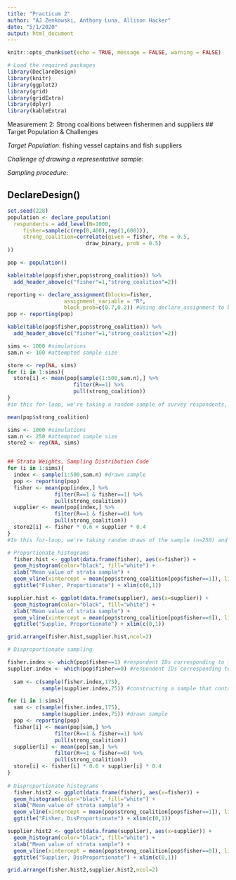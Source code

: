 ```yaml
---
title: "Practicum 2"
author: "AJ Zenkowski, Anthony Luna, Allison Hacker"
date: "5/1/2020"
output: html_document
---
```


```r
knitr::opts_chunk$set(echo = TRUE, message = FALSE, warning = FALSE)
```

```r
# Load the required packages
library(DeclareDesign)
library(knitr)
library(ggplot2)
library(grid)
library(gridExtra)
library(dplyr)
library(kableExtra)
```

Measurement 2: Strong coalitions between fishermen and suppliers 
## Target Population & Challenges

*Target Population*: fishing vessel captains and fish suppliers

*Challenge of drawing a representative sample*: 

*Sampling procedure*: 

## DeclareDesign()

```r
set.seed(228)
population <- declare_population(
  respondents = add_level(N=1000, 
     fisher=sample(c(rep(0,400),rep(1,600))),
     strong_coalition=correlate(given = fisher, rho = 0.5,
                         draw_binary, prob = 0.5)
))

pop <- population()

kable(table(pop$fisher,pop$strong_coalition)) %>% 
  add_header_above(c("fisher"=1,"strong_coalition"=2))

reporting <- declare_assignment(blocks=fisher,
                  assignment_variable = "R", 
                  block_prob=c(0.7,0.2)) #Using declare_assignment to block random assign (RA) respondents to the reporting category. Respondents who are not fishers (ie suppliers) are more likely to be "reporters" (R==1), meaning that they are more likely to be in port/market when enumerators try to administer the survey.
pop <- reporting(pop)

kable(table(pop$fisher,pop$strong_coalition)) %>% 
  add_header_above(c("fisher"=1,"strong_coalition"=2))
```

```r

sims <- 1000 #simulations
sam.n <- 100 #attempted sample size

store <- rep(NA, sims)
for (i in 1:sims){
  store[i] <- mean(pop[sample(1:500,sam.n),] %>%
                     filter(R==1) %>%
                     pull(strong_coalition))
} 
#in this for-loop, we're taking a random sample of survey respondents, subsetting out those that are "non-reporters" (R==0) and then taking the mean of their satisfaction. We do this "sims" number of times (1000).

mean(pop$strong_coalition)

sims <- 1000 #simulations
sam.n <- 250 #attempted sample size
store2 <- rep(NA, sims)


## Strata Weights, Sampling Distribution Code
for (i in 1:sims){
  index <- sample(1:500,sam.n) #drawn sample
  pop <- reporting(pop)
  fisher <- mean(pop[index,] %>%
               filter(R==1 & fisher==1) %>%
               pull(strong_coalition))
  supplier <- mean(pop[index,] %>%
               filter(R==1 & fisher==0) %>%
               pull(strong_coalition))
  store2[i] <- fisher * 0.6 + supplier * 0.4 
}
#In this for-loop, we're taking random draws of the sample (n=250) and then calculating the two mean levels of satisfaction: one for fishers (fisher==1)that are "reporters" (R==1) and one suppliers (fisher==0) that are "reporters" (R==1). Then, we multiple each of these means by their strata weights -- which are both 0.5 -- and sum them to get the sample mean.

# Proportionate histograms  
  fisher.hist <- ggplot(data.frame(fisher), aes(x=fisher)) + 
  geom_histogram(color="black", fill="white") +
  xlab("Mean value of strata sample") +
  geom_vline(xintercept = mean(pop$strong_coalition[pop$fisher==1]), linetype="dashed", color = "blue", size=1.5) +
  ggtitle("Fisher, Proportionate") + xlim(c(0,1))

supplier.hist <- ggplot(data.frame(supplier), aes(x=supplier)) + 
  geom_histogram(color="black", fill="white") +
  xlab("Mean value of strata sample") +
  geom_vline(xintercept = mean(pop$strong_coalition[pop$fisher==0]), linetype="dashed", color = "blue", size=1.5) +
  ggtitle("Supplie, Proportionate") + xlim(c(0,1))

grid.arrange(fisher.hist,supplier.hist,ncol=2)
```

```r
# Disproportionate sampling

fisher.index <- which(pop$fisher==1) #respondent IDs corresponding to fishers (fisher==1)
supplier.index <- which(pop$fisher==0) #respondent IDs corresponding to suppliers (fisher==0)
  
  sam <- c(sample(fisher.index,175),
           sample(supplier.index,75)) #constructing a sample that contains 75 suppliers and 175 fishers.

for (i in 1:sims){
  sam <- c(sample(fisher.index,175),
           sample(supplier.index,75)) #drawn sample
  pop <- reporting(pop)
  fisher[i] <- mean(pop[sam,] %>%
               filter(R==1 & fisher==1) %>%
               pull(strong_coalition))
  supplier[i] <- mean(pop[sam,] %>%
               filter(R==1 & fisher==0) %>%
               pull(strong_coalition))
  store[i] <- fisher[i] * 0.6 + supplier[i] * 0.4
}
  
# Disproportionate histograms  
  fisher.hist2 <- ggplot(data.frame(fisher), aes(x=fisher)) + 
  geom_histogram(color="black", fill="white") +
  xlab("Mean value of strata sample") +
  geom_vline(xintercept = mean(pop$strong_coalition[pop$fisher==1]), linetype="dashed", color = "blue", size=1.5) +
  ggtitle("Fisher, DisProportionate") + xlim(c(0,1))

supplier.hist2 <- ggplot(data.frame(supplier), aes(x=supplier)) + 
  geom_histogram(color="black", fill="white") +
  xlab("Mean value of strata sample") +
  geom_vline(xintercept = mean(pop$strong_coalition[pop$fisher==0]), linetype="dashed", color = "blue", size=1.5) +
  ggtitle("Supplier, DisProportionate") + xlim(c(0,1))

grid.arrange(fisher.hist2,supplier.hist2,ncol=2)
```

